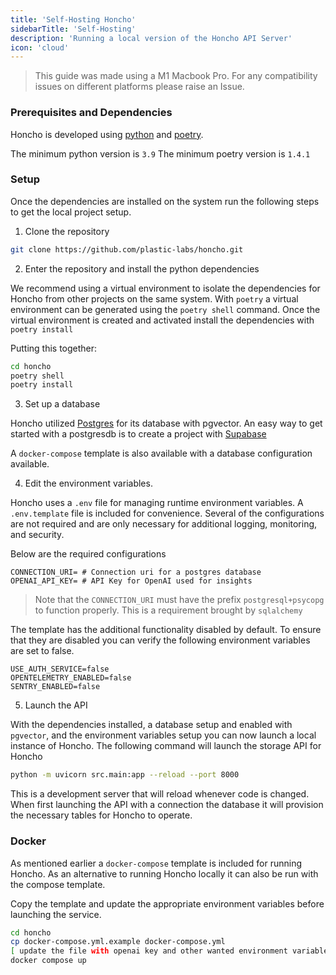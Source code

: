 ```yaml
---
title: 'Self-Hosting Honcho'
sidebarTitle: 'Self-Hosting'
description: 'Running a local version of the Honcho API Server'
icon: 'cloud'
---
```


> This guide was made using a M1 Macbook Pro. For any compatibility issues
> on different platforms please raise an Issue.

### Prerequisites and Dependencies

Honcho is developed using [python](https://www.python.org/) and [poetry](https://python-poetry.org/).

The minimum python version is `3.9`
The minimum poetry version is `1.4.1`

### Setup

Once the dependencies are installed on the system run the following steps to get
the local project setup. 

1. Clone the repository

```bash
git clone https://github.com/plastic-labs/honcho.git
```

2. Enter the repository and install the python dependencies

We recommend using a virtual environment to isolate the dependencies for Honcho
from other projects on the same system. With `poetry` a virtual environment can
be generated using the `poetry shell` command. Once the virtual environment is
created and activated install the dependencies with `poetry install`

Putting this together:

```bash
cd honcho
poetry shell
poetry install
```

3. Set up a database

Honcho utilized [Postgres](https://www.postgresql.org/) for its database with 
pgvector. An easy way to get started with a postgresdb is to create a project
with [Supabase](https://supabase.com/)

A `docker-compose` template is also available with a database configuration
available. 

4. Edit the environment variables. 

Honcho uses a `.env` file for managing runtime environment variables. A
`.env.template` file is included for convenience. Several of the configurations
are not required and are only necessary for additional logging, monitoring, and
security.

Below are the required configurations

```env
CONNECTION_URI= # Connection uri for a postgres database
OPENAI_API_KEY= # API Key for OpenAI used for insights
```
> Note that the `CONNECTION_URI` must have the prefix `postgresql+psycopg` to
> function properly. This is a requirement brought by `sqlalchemy`

The template has the additional functionality disabled by default. To ensure
that they are disabled you can verify the following environment variables are
set to false. 

```env
USE_AUTH_SERVICE=false
OPENTELEMETRY_ENABLED=false
SENTRY_ENABLED=false
```

5. Launch the API

With the dependencies installed, a database setup and enabled with `pgvector`,
and the environment variables setup you can now launch a local instance of
Honcho. The following command will launch the storage API for Honcho

```bash
python -m uvicorn src.main:app --reload --port 8000
```
This is a development server that will reload whenever code is changed. When
first launching the API with a connection the database it will provision the
necessary tables for Honcho to operate.

### Docker

As mentioned earlier a `docker-compose` template is included for running Honcho.
As an alternative to running Honcho locally it can also be run with the compose
template. 

Copy the template and update the appropriate environment variables before
launching the service.

```bash
cd honcho
cp docker-compose.yml.example docker-compose.yml
[ update the file with openai key and other wanted environment variables ]
docker compose up
```
